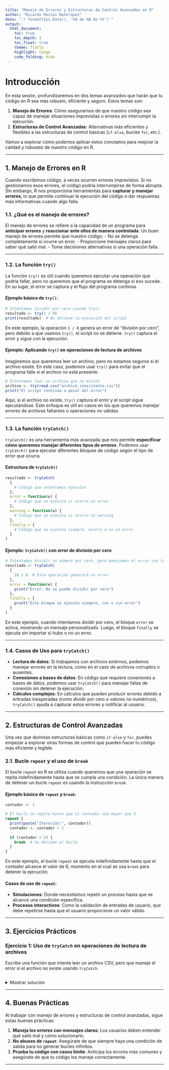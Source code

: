 ---
title: "Manejo de Errores y Estructuras de Control Avanzadas en R"
author: "Ricardo Macías Bohórquez"
date: "`r format(Sys.Date(), '%d de %B de %Y')`"
output: 
  html_document:
    toc: true
    toc_depth: 3
    toc_float: true
    theme: flatly
    highlight: tango
    code_folding: hide
---

# Introducción

En esta sesión, profundizaremos en dos temas avanzados que harán que tu código en R sea más robusto, eficiente y seguro. Estos temas son:

1. **Manejo de Errores**: Cómo asegurarnos de que nuestro código sea capaz de manejar situaciones imprevistas o errores sin interrumpir la ejecución.
2. **Estructuras de Control Avanzadas**: Alternativas más eficientes y flexibles a las estructuras de control básicas (`if-else`, bucles `for`, etc.).

Vamos a explorar cómo podemos aplicar estos conceptos para mejorar la calidad y robustez de nuestro código en R.

---

## 1. Manejo de Errores en R

Cuando escribimos código, a veces ocurren errores imprevistos. Si no gestionamos esos errores, el código podría interrumpirse de forma abrupta. Sin embargo, R nos proporciona herramientas para **capturar y manejar errores**, lo que permite continuar la ejecución del código o dar respuestas más informativas cuando algo falla.

### 1.1. ¿Qué es el manejo de errores?

El manejo de errores se refiere a la capacidad de un programa para **anticipar errores** y **reaccionar ante ellos de manera controlada**. Un buen manejo de errores permite que nuestro código:
- No se detenga completamente si ocurre un error.
- Proporcione mensajes claros para saber qué salió mal.
- Tome decisiones alternativas si una operación falla.

---

### 1.2. La función `try()`

La función `try()` es útil cuando queremos ejecutar una operación que podría fallar, pero no queremos que el programa se detenga si eso sucede. En su lugar, el error se captura y el flujo del programa continúa.

#### Ejemplo básico de `try()`:

```{r try-basic, echo=TRUE}
# Intentamos dividir por cero usando try()
resultado <- try(1 / 0)
print(resultado)  # No detiene la ejecución del script
```

En este ejemplo, la operación `1 / 0` genera un error de "división por cero", pero debido a que usamos `try()`, el script no se detiene. `try()` captura el error y sigue con la ejecución.

#### Ejemplo: Aplicando `try()` en operaciones de lectura de archivos

Imaginemos que queremos leer un archivo, pero no estamos seguros si el archivo existe. En este caso, podemos usar `try()` para evitar que el programa falle si el archivo no está presente.

```{r try-file-read, echo=TRUE}
# Intentamos leer un archivo que no existe
archivo <- try(read.csv("archivo_inexistente.csv"))
print("El script continúa a pesar del error")
```

Aquí, si el archivo no existe, `try()` captura el error y el script sigue ejecutándose. Este enfoque es útil en casos en los que queremos manejar errores de archivos faltantes o operaciones no válidas.

---

### 1.3. La función `tryCatch()`

`tryCatch()` es una herramienta más avanzada que nos permite **especificar cómo queremos manejar diferentes tipos de errores**. Podemos usar `tryCatch()` para ejecutar diferentes bloques de código según el tipo de error que ocurra.

#### Estructura de `tryCatch()`

```r
resultado <- tryCatch(
  {
    # Código que intentamos ejecutar
  },
  error = function(e) {
    # Código que se ejecuta si ocurre un error
  },
  warning = function(w) {
    # Código que se ejecuta si ocurre un warning
  },
  finally = {
    # Código que se ejecuta siempre, ocurra o no un error
  }
)
```

#### Ejemplo: `tryCatch()` con error de división por cero

```{r trycatch-example, echo=TRUE}
# Intentamos dividir un número por cero, pero manejamos el error con tryCatch()
resultado <- tryCatch(
  {
    10 / 0  # Esta operación generará un error
  },
  error = function(e) {
    print("Error: No se puede dividir por cero")
  },
  finally = {
    print("Este bloque se ejecuta siempre, con o sin error")
  }
)
```

En este ejemplo, cuando intentamos dividir por cero, el bloque `error` se activa, mostrando un mensaje personalizado. Luego, el bloque `finally` se ejecuta sin importar si hubo o no un error.

---

### 1.4. Casos de Uso para `tryCatch()`

- **Lectura de datos**: Si trabajamos con archivos externos, podemos manejar errores en la lectura, como en el caso de archivos corruptos o ausentes.
- **Conexiones a bases de datos**: En código que requiere conexiones a bases de datos, podemos usar `tryCatch()` para manejar fallas de conexión sin detener la ejecución.
- **Cálculos complejos**: En cálculos que pueden producir errores debido a entradas inesperadas (como dividir por cero o valores no numéricos), `tryCatch()` ayuda a capturar estos errores y notificar al usuario.

---

## 2. Estructuras de Control Avanzadas

Una vez que dominas estructuras básicas como `if-else` y `for`, puedes empezar a explorar otras formas de control que pueden hacer tu código más eficiente y legible.

### 2.1. Bucle `repeat` y el uso de `break`

El bucle `repeat` en R se utiliza cuando queremos que una operación se repita indefinidamente hasta que se cumpla una condición. La única manera de detener un bucle `repeat` es usando la instrucción `break`.

#### Ejemplo básico de `repeat` y `break`:

```{r repeat-example, echo=TRUE}
contador <- 1

# El bucle se repite hasta que el contador sea mayor que 5
repeat {
  print(paste("Iteración:", contador))
  contador <- contador + 1
  
  if (contador > 5) {
    break  # Se detiene el bucle
  }
}
```

En este ejemplo, el bucle `repeat` se ejecuta indefinidamente hasta que el contador alcance el valor de 6, momento en el cual se usa `break` para detener la ejecución.

#### Casos de uso de `repeat`:

- **Simulaciones**: Donde necesitamos repetir un proceso hasta que se alcance una condición específica.
- **Procesos interactivos**: Como la validación de entradas de usuario, que debe repetirse hasta que el usuario proporcione un valor válido.

---

## 3. Ejercicios Prácticos

### **Ejercicio 1**: Uso de `tryCatch` en operaciones de lectura de archivos

Escribe una función que intente leer un archivo CSV, pero que maneje el error si el archivo no existe usando `tryCatch`.

```r
```

<details>
<summary>Mostrar solución</summary>

```r
# Definimos la función para leer un archivo con manejo de errores
leer_archivo_seguro <- function(archivo) {
  resultado <- tryCatch(
    {
      return(read.csv(archivo))  # Intentamos leer el archivo
    },
    error = function(e) {
      return("Error: No se pudo leer el archivo")
    }
  )
  return(resultado)
}

# Probamos la función
print(leer_archivo_seguro("archivo_inexistente.csv"))
```

</details>

---

## 4. Buenas Prácticas

Al trabajar con manejo de errores y estructuras de control avanzadas, sigue estas buenas prácticas:

1. **Maneja los errores con mensajes claros**: Los usuarios deben entender qué salió mal y cómo solucionarlo.
2. **No abuses de `repeat`**: Asegúrate de que siempre haya una condición de salida para no generar bucles infinitos.
3. **Prueba tu código con casos límite**: Anticipa los errores más comunes y asegúrate de que tu código los maneje correctamente.

---
